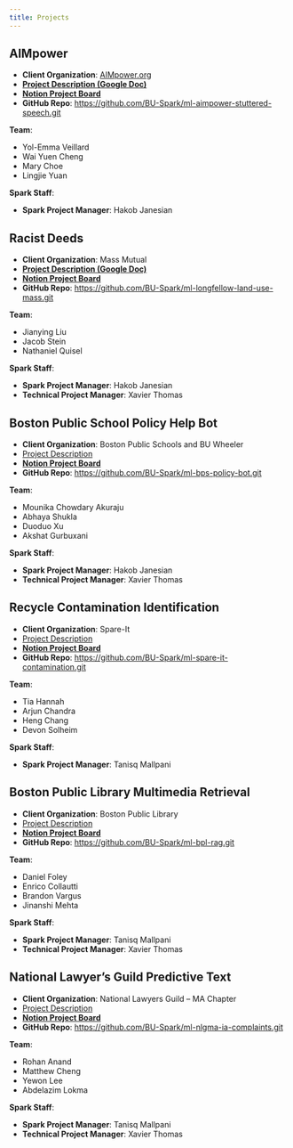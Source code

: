 ```yaml
---
title: Projects
---
```


## AIMpower

* __Client Organization__: [AIMpower.org]()
* [__Project Description (Google Doc)__](https://docs.google.com/document/d/1d63VZWPitAm4_WIguGdc6LGHw5l10gH5jTZW6tpVLwo/edit)
* [__Notion Project Board__](https://github.com/BU-Spark/ml-aimpower-stuttered-speech.git)
* __GitHub Repo__: [https://github.com/BU-Spark/ml-aimpower-stuttered-speech.git](https://github.com/BU-Spark/ml-aimpower-stuttered-speech.git)

__Team__:


* Yol-Emma Veillard
* Wai Yuen Cheng
* Mary Choe
* Lingjie Yuan

__Spark Staff__:

* __Spark Project Manager__: Hakob Janesian

## Racist Deeds

* __Client Organization__: Mass Mutual
* [__Project Description (Google Doc)__](https://docs.google.com/document/d/1Yl1VJY1JFjhUnHfN06OlHRd8PQodni2nBFJhKxlbESk/edit)
* [__Notion Project Board__](https://www.notion.so/FA24_DS549_MassMutual-Racist-Deeds-10a4cc2b88f180a18b34f539852cbe97?pvs=4)
* __GitHub Repo__: [https://github.com/BU-Spark/ml-longfellow-land-use-mass.git](https://github.com/BU-Spark/ml-longfellow-land-use-mass.git)

__Team__:

* Jianying Liu
* Jacob Stein
* Nathaniel Quisel

__Spark Staff__:

* __Spark Project Manager__: Hakob Janesian
* __Technical Project Manager__: Xavier Thomas


## Boston Public School Policy Help Bot

* __Client Organization__: Boston Public Schools and BU Wheeler
* [Project Description](https://docs.google.com/document/d/1oY14BYnr2PYGEcsOHd7rguhbIPN28rAo8W9PHcWeJTs/edit)
* [__Notion Project Board__](https://www.notion.so/FA24_DS549_BU-Hariri-Wheelock-BPS-Policy-Help-Bot-10a4cc2b88f1808d8fe0fb55f06f361a?pvs=4)
* __GitHub Repo__: [https://github.com/BU-Spark/ml-bps-policy-bot.git](https://github.com/BU-Spark/ml-bps-policy-bot.git)

__Team__:

* Mounika Chowdary Akuraju
* Abhaya Shukla
* Duoduo Xu
* Akshat Gurbuxani

__Spark Staff__:

* __Spark Project Manager__: Hakob Janesian
* __Technical Project Manager__: Xavier Thomas


## Recycle Contamination Identification

* __Client Organization__: Spare-It
* [Project Description](https://docs.google.com/document/d/1s5nzGVPDrqu2QQExbb1e16dz1a2jFZXWsj8GpZNQqEI/edit)
* [__Notion Project Board__](https://www.notion.so/FA24_DS549_Spare-It-Contaminated-Identification-10a4cc2b88f180219c28fc79325e9a54?pvs=4)
* __GitHub Repo__: [https://github.com/BU-Spark/ml-spare-it-contamination.git](https://github.com/BU-Spark/ml-spare-it-contamination.git)

__Team__:

* Tia Hannah
* Arjun Chandra
* Heng Chang
* Devon Solheim

__Spark Staff__:

* __Spark Project Manager__: Tanisq Mallpani


## Boston Public Library Multimedia Retrieval

* __Client Organization__: Boston Public Library
* [Project Description](https://docs.google.com/document/d/1gquDZIPq_C0p8MRelYgEDdcPnS_mJNdQbyXyxk21HtY/edit)
* [__Notion Project Board__](https://www.notion.so/FA24_DS549_Boston-Public-Library-Retrieval-Augmented-Generation-10a4cc2b88f180a88f5bc29598b4e546?pvs=4)
* __GitHub Repo__: [https://github.com/BU-Spark/ml-bpl-rag.git](https://github.com/BU-Spark/ml-bpl-rag.git)

__Team__:

* Daniel Foley
* Enrico Collautti
* Brandon	Vargus
* Jinanshi Mehta

__Spark Staff__:

* __Spark Project Manager__: Tanisq Mallpani
* __Technical Project Manager__: Xavier Thomas


## National Lawyer's Guild Predictive Text

* __Client Organization__: National Lawyers Guild -- MA Chapter
* [Project Description](https://docs.google.com/document/d/1FgZbaRI46Bp3i6ZLee0ZTmdKud4UV8LjB61GaXOmvgE/edit)
* [__Notion Project Board__](https://www.notion.so/FA24_DS549_National-Lawyers-Guild-MA-Predictive-Text-10a4cc2b88f1801c8280e175936cefbe?pvs=4)
* __GitHub Repo__: [https://github.com/BU-Spark/ml-nlgma-ia-complaints.git](https://github.com/BU-Spark/ml-nlgma-ia-complaints.git)

__Team__:

* Rohan Anand
* Matthew Cheng
* Yewon Lee
* Abdelazim Lokma

__Spark Staff__:

* __Spark Project Manager__: Tanisq Mallpani
* __Technical Project Manager__: Xavier Thomas

